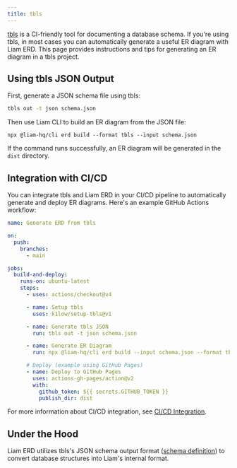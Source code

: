 ```yaml
---
title: tbls
---
```



[tbls](https://github.com/k1LoW/tbls) is a CI-friendly tool for documenting a database schema.
If you're using tbls, in most cases you can automatically generate a useful ER diagram with Liam ERD. This page provides instructions and tips for generating an ER diagram in a tbls project.

## Using tbls JSON Output

First, generate a JSON schema file using tbls:

```bash
tbls out -t json schema.json
```

Then use Liam CLI to build an ER diagram from the JSON file:

```package-install
npx @liam-hq/cli erd build --format tbls --input schema.json
```

If the command runs successfully, an ER diagram will be generated in the `dist` directory.

## Integration with CI/CD

You can integrate tbls and Liam ERD in your CI/CD pipeline to automatically generate and deploy ER diagrams. Here's an example GitHub Actions workflow:

```yaml
name: Generate ERD from tbls

on:
  push:
    branches:
      - main

jobs:
  build-and-deploy:
    runs-on: ubuntu-latest
    steps:
      - uses: actions/checkout@v4

      - name: Setup tbls
        uses: k1low/setup-tbls@v1

      - name: Generate tbls JSON
        run: tbls out -t json schema.json

      - name: Generate ER Diagram
        run: npx @liam-hq/cli erd build --input schema.json --format tbls

      # Deploy (example using GitHub Pages)
      - name: Deploy to GitHub Pages
        uses: actions-gh-pages/action@v2
        with:
          github_token: ${{ secrets.GITHUB_TOKEN }}
          publish_dir: dist
```

For more information about CI/CD integration, see [CI/CD Integration](/docs/cli/ci-cd).

## Under the Hood

Liam ERD utilizes tbls's JSON schema output format ([schema definition](https://github.com/k1LoW/tbls/blob/main/spec/tbls.schema.json_schema.json)) to convert database structures into Liam's internal format.
